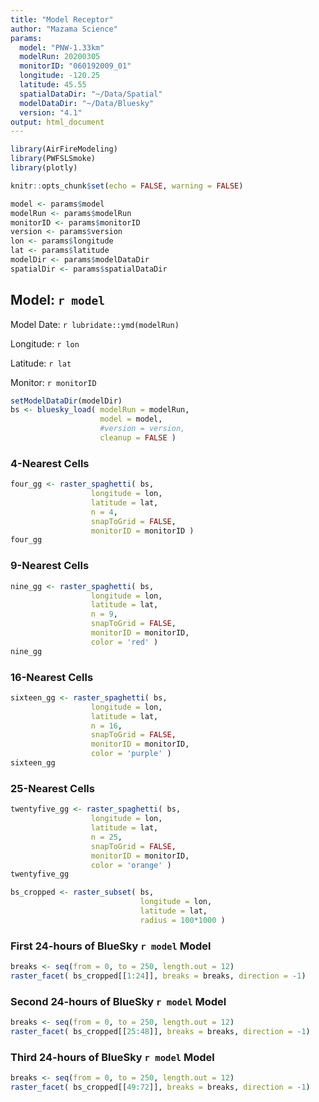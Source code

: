 ```yaml
---
title: "Model Receptor"
author: "Mazama Science"
params:
  model: "PNW-1.33km"
  modelRun: 20200305
  monitorID: "060192009_01"
  longitude: -120.25
  latitude: 45.55
  spatialDataDir: "~/Data/Spatial"
  modelDataDir: "~/Data/Bluesky"
  version: "4.1"
output: html_document
---
```




```r
library(AirFireModeling)
library(PWFSLSmoke)
library(plotly)

knitr::opts_chunk$set(echo = FALSE, warning = FALSE)

model <- params$model
modelRun <- params$modelRun
monitorID <- params$monitorID
version <- params$version
lon <- params$longitude
lat <- params$latitude
modelDir <- params$modelDataDir
spatialDir <- params$spatialDataDir
```

## Model: `r model`

Model Date: `r lubridate::ymd(modelRun)`

Longitude: `r lon`

Latitude: `r lat`

Monitor: `r monitorID`

```r
setModelDataDir(modelDir)
bs <- bluesky_load( modelRun = modelRun, 
                    model = model, 
                    #version = version, 
                    cleanup = FALSE )
```

### 4-Nearest Cells

```r
four_gg <- raster_spaghetti( bs, 
                  longitude = lon, 
                  latitude = lat, 
                  n = 4, 
                  snapToGrid = FALSE, 
                  monitorID = monitorID )
four_gg
```

### 9-Nearest Cells

```r
nine_gg <- raster_spaghetti( bs, 
                  longitude = lon, 
                  latitude = lat, 
                  n = 9, 
                  snapToGrid = FALSE, 
                  monitorID = monitorID, 
                  color = 'red' )
nine_gg
```

### 16-Nearest Cells

```r
sixteen_gg <- raster_spaghetti( bs, 
                  longitude = lon, 
                  latitude = lat, 
                  n = 16, 
                  snapToGrid = FALSE, 
                  monitorID = monitorID, 
                  color = 'purple' )
sixteen_gg
```

### 25-Nearest Cells

```r
twentyfive_gg <- raster_spaghetti( bs, 
                  longitude = lon, 
                  latitude = lat, 
                  n = 25, 
                  snapToGrid = FALSE, 
                  monitorID = monitorID, 
                  color = 'orange' )
twentyfive_gg
```

```r
bs_cropped <- raster_subset( bs, 
                             longitude = lon, 
                             latitude = lat, 
                             radius = 100*1000 )
```

### First 24-hours of BlueSky `r model` Model

```r
breaks <- seq(from = 0, to = 250, length.out = 12)
raster_facet( bs_cropped[[1:24]], breaks = breaks, direction = -1)
```

### Second 24-hours of BlueSky `r model` Model

```r
breaks <- seq(from = 0, to = 250, length.out = 12)
raster_facet( bs_cropped[[25:48]], breaks = breaks, direction = -1)
```

### Third 24-hours of BlueSky `r model` Model

```r
breaks <- seq(from = 0, to = 250, length.out = 12)
raster_facet( bs_cropped[[49:72]], breaks = breaks, direction = -1)
```



